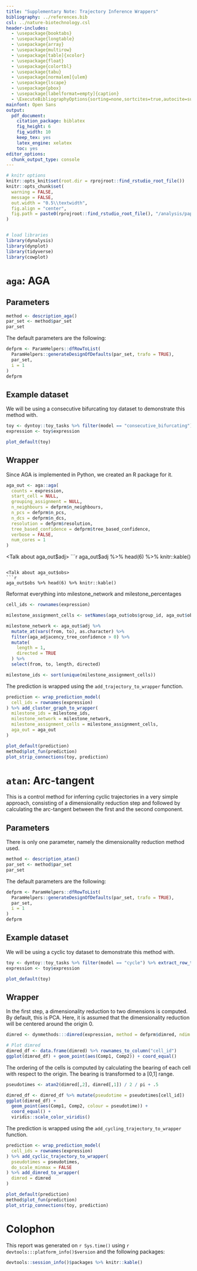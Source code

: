 ```yaml
---
title: "Supplementary Note: Trajectory Inference Wrappers"
bibliography: ../references.bib
csl: ../nature-biotechnology.csl
header-includes:
  - \usepackage{booktabs}
  - \usepackage{longtable}
  - \usepackage{array}
  - \usepackage{multirow}
  - \usepackage[table]{xcolor}
  - \usepackage{float}
  - \usepackage{colortbl}
  - \usepackage{tabu}
  - \usepackage[normalem]{ulem}
  - \usepackage{lscape}
  - \usepackage{pbox}
  - \usepackage[labelformat=empty]{caption}
  - \ExecuteBibliographyOptions{sorting=none,sortcites=true,autocite=superscript,autopunct=false}
mainfont: Open Sans
output: 
  pdf_document: 
    citation_package: biblatex
    fig_height: 6
    fig_width: 10
    keep_tex: yes
    latex_engine: xelatex
    toc: yes
editor_options: 
  chunk_output_type: console
---
```




```r
# knitr options
knitr::opts_knit$set(root.dir = rprojroot::find_rstudio_root_file())
knitr::opts_chunk$set(
  warning = FALSE,
  message = FALSE,
  out.width = "0.5\\textwidth",
  fig.align = "center",
  fig.path = paste0(rprojroot::find_rstudio_root_file(), "/analysis/paper/supp_notes/.scratch/")
)


# load libraries
library(dynalysis)
library(dynplot)
library(tidyverse)
library(cowplot)
```


# `aga`: AGA
<insert description AGA>

## Parameters

```r
method <- description_aga()
par_set <- method$par_set
par_set
```

The default parameters are the following:
```r
defprm <- ParamHelpers::dfRowToList(
  ParamHelpers::generateDesignOfDefaults(par_set, trafo = TRUE),
  par_set, 
  i = 1
)
defprm
```

## Example dataset
We will be using a consecutive bifurcating toy dataset to demonstrate this method with.

```r
toy <- dyntoy::toy_tasks %>% filter(model == "consecutive_bifurcating") %>% extract_row_to_list(row_id = 1)
expression <- toy$expression

plot_default(toy)
```

## Wrapper

Since AGA is implemented in Python, we created an R package for it. 
```r
aga_out <- aga::aga(
  counts = expression,
  start_cell = NULL,
  grouping_assignment = NULL,
  n_neighbours = defprm$n_neighbours,
  n_pcs = defprm$n_pcs,
  n_dcs = defprm$n_dcs,
  resolution = defprm$resolution,
  tree_based_confidence = defprm$tree_based_confidence,
  verbose = FALSE,
  num_cores = 1
)
```

<Talk about aga_out$adj>
```r
aga_out$adj %>% head(6) %>% knitr::kable()
```

<Talk about aga_out$obs>
```r
aga_out$obs %>% head(6) %>% knitr::kable()
```

Reformat everything into milestone_network and milestone_percentages
```r
cell_ids <- rownames(expression)

milestone_assignment_cells <- setNames(aga_out$obs$group_id, aga_out$obs$cell_id)

milestone_network <- aga_out$adj %>%
  mutate_at(vars(from, to), as.character) %>%
  filter(aga_adjacency_tree_confidence > 0) %>%
  mutate(
    length = 1,
    directed = TRUE
  ) %>%
  select(from, to, length, directed)

milestone_ids <- sort(unique(milestone_assignment_cells))
```


The prediction is wrapped using the `add_trajectory_to_wrapper` function. 
```r
prediction <- wrap_prediction_model(
  cell_ids = rownames(expression)
) %>% add_cluster_graph_to_wrapper(
  milestone_ids = milestone_ids,
  milestone_network = milestone_network,
  milestone_assignment_cells = milestone_assignment_cells,
  aga_out = aga_out
)

plot_default(prediction)
method$plot_fun(prediction)
plot_strip_connections(toy, prediction)
```



# `atan`: Arc-tangent
This is a control method for inferring cyclic trajectories in a very simple approach,
consisting of a dimensionality reduction step and followed by calculating the arc-tangent
between the first and the second component.

## Parameters
There is only one parameter, namely the dimensionality reduction method used.
```r
method <- description_atan()
par_set <- method$par_set
par_set
```

The default parameters are the following:
```r
defprm <- ParamHelpers::dfRowToList(
  ParamHelpers::generateDesignOfDefaults(par_set, trafo = TRUE),
  par_set, 
  i = 1
)
defprm
```

## Example dataset
We will be using a cyclic toy dataset to demonstrate this method with.

```r
toy <- dyntoy::toy_tasks %>% filter(model == "cycle") %>% extract_row_to_list(row_id = 2)
expression <- toy$expression

plot_default(toy)
```

## Wrapper
In the first step, a dimensionality reduction to two dimensions is computed. By default, this is PCA. 
Here, it is assumed that the dimensionality reduction will be centered around the origin 0.

```r
dimred <- dynmethods:::dimred(expression, method = defprm$dimred, ndim = 2)

# Plot dimred
dimred_df <- data.frame(dimred) %>% rownames_to_column("cell_id")
ggplot(dimred_df) + geom_point(aes(Comp1, Comp2)) + coord_equal()

```

The ordering of the cells is computed by calculating the bearing of each cell with respect to the origin. The bearing is transformed to a [0,1] range.

```r
pseudotimes <- atan2(dimred[,2], dimred[,1]) / 2 / pi + .5

dimred_df <- dimred_df %>% mutate(pseudotime = pseudotimes[cell_id])
ggplot(dimred_df) +
  geom_point(aes(Comp1, Comp2, colour = pseudotime)) +
  coord_equal() + 
  viridis::scale_color_viridis()
```

The prediction is wrapped using the `add_cycling_trajectory_to_wrapper` function. 
```r
prediction <- wrap_prediction_model(
  cell_ids = rownames(expression)
) %>% add_cyclic_trajectory_to_wrapper(
  pseudotimes = pseudotimes,
  do_scale_minmax = FALSE
) %>% add_dimred_to_wrapper(
  dimred = dimred
)

plot_default(prediction)
method$plot_fun(prediction)
plot_strip_connections(toy, prediction)
```


# Colophon
This report was generated on `r Sys.time()` using `r devtools:::platform_info()$version` and the following packages:
```r
devtools::session_info()$packages %>% knitr::kable()
```
